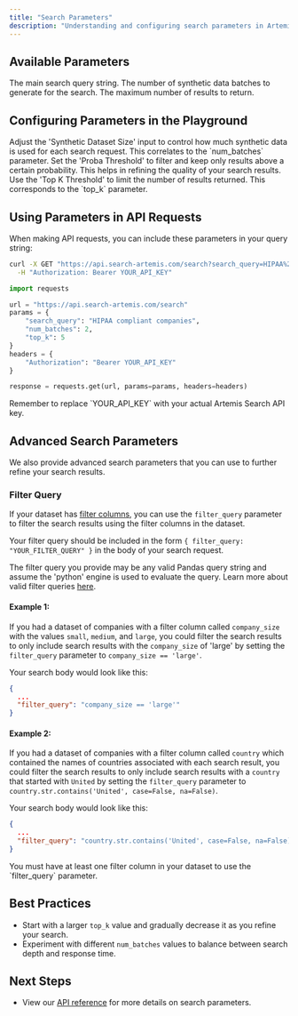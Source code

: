 ```yaml
---
title: "Search Parameters"
description: "Understanding and configuring search parameters in Artemis Search"
---
```


## Available Parameters

<ParamField query="search_query" type="string" required>
  The main search query string.
</ParamField>

<ParamField query="num_batches" type="integer" default="1">
  The number of synthetic data batches to generate for the search.
</ParamField>

<ParamField query="top_k" type="integer" default="10">
  The maximum number of results to return.
</ParamField>

## Configuring Parameters in the Playground

<Steps>
  <Step title="Synthetic Dataset Size">
    Adjust the 'Synthetic Dataset Size' input to control how much synthetic data is used for each search request. This correlates to the `num_batches` parameter.
  </Step>

  <Step title="Proba Threshold">
    Set the 'Proba Threshold' to filter and keep only results above a certain probability. This helps in refining the quality of your search results.
  </Step>

  <Step title="Top K Threshold">
    Use the 'Top K Threshold' to limit the number of results returned. This corresponds to the `top_k` parameter.
  </Step>
</Steps>

## Using Parameters in API Requests

When making API requests, you can include these parameters in your query string:

<CodeGroup>

```bash
curl -X GET "https://api.search-artemis.com/search?search_query=HIPAA%20compliant%20companies&num_batches=2&top_k=5" \
  -H "Authorization: Bearer YOUR_API_KEY"
```

```python
import requests

url = "https://api.search-artemis.com/search"
params = {
    "search_query": "HIPAA compliant companies",
    "num_batches": 2,
    "top_k": 5
}
headers = {
    "Authorization": "Bearer YOUR_API_KEY"
}

response = requests.get(url, params=params, headers=headers)
```

</CodeGroup>

<Note>
  Remember to replace `YOUR_API_KEY` with your actual Artemis Search API key.
</Note>

## Advanced Search Parameters

We also provide advanced search parameters that you can use to further refine your search results.

### Filter Query

If your dataset has [filter columns](/datasets/understanding-datasets#filter-columns), you can use the `filter_query` parameter to filter the search results using the filter columns in the dataset. 

Your filter query should be included in the form `{ filter_query: "YOUR_FILTER_QUERY" }` in the body of your search request.

The filter query you provide may be any valid Pandas query string and assume the 'python' engine is used to evaluate the query. Learn more about valid filter queries [here](https://pandas.pydata.org/docs/reference/api/pandas.DataFrame.query.html).

#### Example 1:
If you had a dataset of companies with a filter column called `company_size` with the values `small`, `medium`, and `large`, you could filter the search results to only include search results with the `company_size` of 'large' by setting the `filter_query` parameter to `company_size == 'large'`.

Your search body would look like this:

```json
{
  ...
  "filter_query": "company_size == 'large'"
}
```

#### Example 2:
If you had a dataset of companies with a filter column called `country` which contained the names of countries associated with each search result, you could filter the search results to only include search results with a `country` that started with `United` by setting the `filter_query` parameter to `country.str.contains('United', case=False, na=False)`.

Your search body would look like this:

```json
{
  ...
  "filter_query": "country.str.contains('United', case=False, na=False)"
}
```


<Warning>
  You must have at least one filter column in your dataset to use the `filter_query` parameter.
</Warning>

## Best Practices

- Start with a larger `top_k` value and gradually decrease it as you refine your search.
- Experiment with different `num_batches` values to balance between search depth and response time.

## Next Steps

- View our [API reference](/api-reference) for more details on search parameters.

